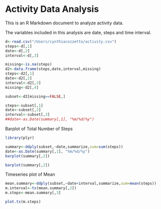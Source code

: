 Activity Data Analysis
========================================================

This is an R Markdown document to analyze activity data.

The variables included in this analysis are date, steps and time interval.

```r
d<-read.csv("/Users/cynthiacozzetto/activity.csv")
steps<-d[,1]
date<-d[,2]
interval<-d[,3]

missing<-is.na(steps)
d2<-data.frame(steps,date,interval,missing)
steps<-d2[,1]
date<-d2[,2]
interval<-d2[,3]
missing<-d2[,4]

subset<-d2[missing==FALSE,]

steps<-subset[,1]
date<-subset[,2]
interval<-subset[,3]
##date<-as.Date(summary[,1], "%m/%d/%y")
```

Barplot of Total Number of Steps 
```r
library(plyr)

summary<-ddply(subset,~date,summarize,sum=sum(steps))
date<-as.Date(summary[,1], "%m/%d/%y")
barplot(summary[,2])

barplot(summary[,2])
```



Timeseries plot of Mean
```r
mean.summary<-ddply(subset,~date+interval,summarize,sum=mean(steps))
m.interval<-ts(mean.summary[,2])
m.steps<-mean.summary[,3]

plot.ts(m.steps)
```




